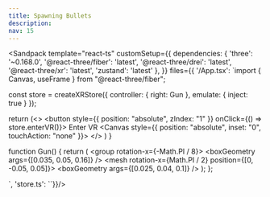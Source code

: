 ```yaml
---
title: Spawning Bullets
description: 
nav: 15
---
```


<Sandpack
  template="react-ts"
  customSetup={{
    dependencies: {
      'three': '~0.168.0',
      '@react-three/fiber': 'latest',
      '@react-three/drei': 'latest',
      '@react-three/xr': 'latest',
      'zustand': 'latest'
    },
  }}
  files={{
    '/App.tsx': `import { Canvas, useFrame } from "@react-three/fiber";

const store = createXRStore({ controller: { right: Gun }, emulate: { inject: true } });

  return (<>
    <button style={{ position: "absolute", zIndex: "1" }} onClick={() => store.enterVR()}>
        Enter VR
    </button>
    <Canvas style={{ position: "absolute", inset: "0", touchAction: "none" }}>
      <XR store={store}>
        <Environment preset="warehouse" />
      </XR>
    </Canvas>
    </>
  )
}

function Gun() {
  return (
    <group rotation-x={-Math.PI / 8}>
      <mesh>
        <boxGeometry args={[0.035, 0.05, 0.16]} />
        <meshStandardMaterial color="orange" />
      </mesh>
      <mesh rotation-x={Math.PI / 2} position={[0, -0.05, 0.05]}>
        <boxGeometry args={[0.025, 0.04, 0.1]} />
        <meshStandardMaterial color="grey" />
      </mesh>
    </group>
  );
};

`, 'store.ts': ``}}/>